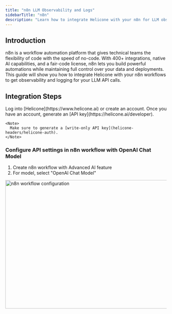 ```yaml
---
title: "n8n LLM Observability and Logs"
sidebarTitle: "n8n"
description: "Learn how to integrate Helicone with your n8n for LLM observability and logging."
---
```

## Introduction

n8n is a workflow automation platform that gives technical teams the flexibility of code with the speed of no-code. With 400+ integrations, native AI capabilities, and a fair-code license, n8n lets you build powerful automations while maintaining full control over your data and deployments. This guide will show you how to integrate Helicone with your n8n workflows to get observability and logging for your LLM API calls.

## Integration Steps
<Steps>
  <Step title="Create a Helicone account and generate an API Key">
    Log into [Helicone](https://www.helicone.ai) or create an account. Once you have an account, generate an [API key](https://helicone.ai/developer).

    <Note>
      Make sure to generate a [write-only API key](helicone-headers/helicone-auth).
    </Note>

  </Step>
</Steps>

### Configure API settings in n8n workflow with OpenAI Chat Model

1. Create n8n workflow with Advanced AI feature
2. For model, select "OpenAI Chat Model"

<img 
  src="/images/integrations/n8n_workflow.png" 
  alt="n8n workflow configuration" 
  width="800"
  height="400"
/>
